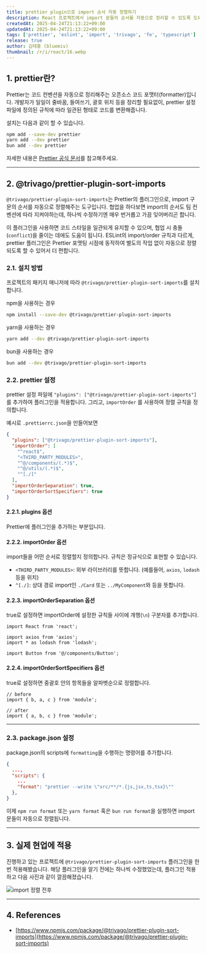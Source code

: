 ```yaml
---
title: prettier plugin으로 import 순서 자동 정렬하기
description: React 프로젝트에서 import 문들의 순서를 자동으로 정리할 수 있도록 도와주는 @trivago/prettier-plugin-sort-imports 플러그인 적용하는 방법을 소개하고, 사용벙을 설명합니다.
createdAt: 2025-04-24T21:13:22+09:00
updatedAt: 2025-04-24T21:13:22+09:00
tags: ['prettier', 'eslint', 'import', 'trivago', 'fe', 'typescript']
release: true
author: 김태홍 (bluemiv)
thumbnail: /r/i/react/16.webp
---
```


## 1. prettier란?

Prettier는 코드 컨벤션을 자동으로 정리해주는 오픈소스 코드 포맷터(formatter)입니다. 개발자가 일일이 줄바꿈, 들여쓰기, 괄호 위치 등을 정리할 필요없이, prettier 설정 파일에 정의된 규칙에 따라 일관된 형태로 코드를 변환해줍니다.

설치는 다음과 같이 할 수 있습니다.

```bash
npm add --save-dev prettier
yarn add --dev prettier
bun add --dev prettier
```

자세한 내용은 [Prettier 공식 문서](https://prettier.io/)를 참고해주세요.

---

## 2. @trivago/prettier-plugin-sort-imports

`@trivago/prettier-plugin-sort-imports`는 Prettier의 플러그인으로, import 구문의 순서를 자동으로 정렬해주는 도구입니다. 협업을 하다보면 import의 순서도 팀 컨벤션에 따라 지켜야하는데, 하나씩 수정하기엔 매우 번거롭고 가끔 잊어버리곤 합니다.

이 플러그인을 사용하면 코드 스타일을 일관되게 유지할 수 있으며, 협업 시 충돌(`conflict`)을 줄이는 데에도 도움이 됩니다. ESLint의 import/order 규칙과 다르게, prettier 플러그인은 Prettier 포맷팅 시점에 동작하여 별도의 작업 없이 자동으로 정렬되도록 할 수 있어서 더 편합니다.

### 2.1. 설치 방법

프로젝트의 패키지 매니저에 따라 `@trivago/prettier-plugin-sort-imports`를 설치합니다.

npm을 사용하는 경우

```bash
npm install --save-dev @trivago/prettier-plugin-sort-imports
```

yarn을 사용하는 경우

```bash
yarn add --dev @trivago/prettier-plugin-sort-imports
```

bun을 사용하는 경우

```bash
bun add --dev @trivago/prettier-plugin-sort-imports
```

### 2.2. prettier 설정

prettier 설정 파일에 `"plugins": ["@trivago/prettier-plugin-sort-imports"]`를 추가하여 플러그인을 적용합니다. 그리고, `importOrder` 를 사용하여 정렬 규칙을 정의합니다.

예시로 `.prettierrc.json`을 만들어보면

```json
{
  "plugins": ["@trivago/prettier-plugin-sort-imports"],
  "importOrder": [
    "^react$",
    "<THIRD_PARTY_MODULES>",
    "^@/components/(.*)$",
    "^@/utils/(.*)$",
    "^[./]"
  ],
  "importOrderSeparation": true,
  "importOrderSortSpecifiers": true
}
```

#### 2.2.1. plugins 옵션

Prettier에 플러그인을 추가하는 부분입니다.

#### 2.2.2. importOrder 옵션

import들을 어떤 순서로 정렬할지 정의합니다. 규칙은 정규식으로 표현할 수 있습니다.

- `<THIRD_PARTY_MODULES>`: 외부 라이브러리를 뜻합니다. (예를들어, `axios`, `lodash` 등을 위치)
- `^[./]`: 상대 경로 import인 `./Card` 또는 `../MyComponent`와 등을 뜻합니다.

#### 2.2.3. importOrderSeparation 옵션

true로 설정하면 importOrder에 설정한 규칙들 사이에 개행(`\n`) 구분자를 추가합니다.

```tsx {2, 5}
import React from 'react';

import axios from 'axios';
import * as lodash from 'lodash';

import Button from '@/components/Button';
```

#### 2.2.4. importOrderSortSpecifiers 옵션

true로 설정하면 중괄호 안의 항목들을 알파벳순으로 정렬합니다.

```tsx {5}
// before
import { b, a, c } from 'module';

// after
import { a, b, c } from 'module';
```

---

### 2.3. package.json 설정

package.json의 scripts에 `formatting`을 수행하는 명령어를 추가합니다.

```json {5}
{
  ...,
  "scripts": {
    ...
    "format": "prettier --write \"src/**/*.{js,jsx,ts,tsx}\""
  },
}
```

이제 `npm run format` 또는 `yarn format` 혹은 `bun run format`을 실행하면 import 문들이 자동으로 정렬됩니다.

---

## 3. 실제 현업에 적용

진행하고 있는 프로젝트에 `@trivago/prettier-plugin-sort-imports` 플러그인을 한번 적용해봤습니다. 해당 플러그인을 알기 전에는 하나씩 수정했었는데, 플러그인 적용하고 다음 사진과 같이 깔끔해졌습니다.

![import 정렬 전후](/r/i/react/16/1.webp)

---

## 4. References

- [https://www.npmjs.com/package/@trivago/prettier-plugin-sort-imports](https://www.npmjs.com/package/@trivago/prettier-plugin-sort-imports)
